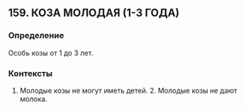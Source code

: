 ## 159. КОЗА МОЛОДАЯ (1-3 ГОДА)
### Определение
Особь козы от 1 до 3 лет.

### Контексты
1. Молодые козы не могут иметь детей. 2. Молодые козы не дают молока.

